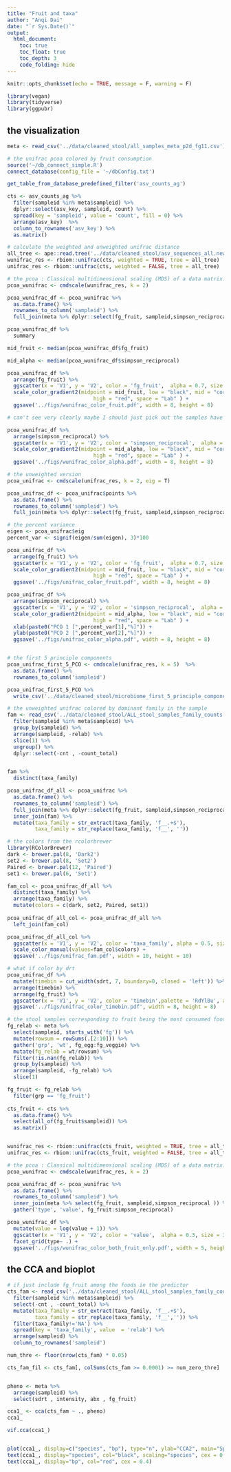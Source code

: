 ```yaml
---
title: "Fruit and taxa"
author: "Anqi Dai"
date: "`r Sys.Date()`"
output:
  html_document:
    toc: true
    toc_float: true
    toc_depth: 3
    code_folding: hide
---
```


```r
knitr::opts_chunk$set(echo = TRUE, message = F, warning = F)
```

```r
library(vegan)
library(tidyverse)
library(ggpubr)
```

## the visualization 

```r
meta <- read_csv('../data/cleaned_stool/all_samples_meta_p2d_fg11.csv')
```


```r
# the unifrac pcoa colored by fruit consumption
source('~/db_connect_simple.R')
connect_database(config_file = '~/dbConfig.txt')

get_table_from_database_predefined_filter('asv_counts_ag')

cts <- asv_counts_ag %>% 
  filter(sampleid %in% meta$sampleid) %>% 
  dplyr::select(asv_key, sampleid, count) %>% 
  spread(key = 'sampleid', value = 'count', fill = 0) %>% 
  arrange(asv_key)  %>% 
  column_to_rownames('asv_key') %>% 
  as.matrix()

# calculate the weighted and unweighted unifrac distance
all_tree <- ape::read.tree('../data/cleaned_stool/asv_sequences_all.newick')
wunifrac_res <- rbiom::unifrac(cts, weighted = TRUE, tree = all_tree)
unifrac_res <- rbiom::unifrac(cts, weighted = FALSE, tree = all_tree)

# the pcoa : Classical multidimensional scaling (MDS) of a data matrix. Also known as principal coordinates analysis (Gower, 1966).
pcoa_wunifrac <- cmdscale(wunifrac_res, k = 2) 

pcoa_wunifrac_df <- pcoa_wunifrac %>% 
  as.data.frame() %>% 
  rownames_to_column('sampleid') %>% 
  full_join(meta %>% dplyr::select(fg_fruit, sampleid,simpson_reciprocal )) 

pcoa_wunifrac_df %>% 
  summary

mid_fruit <- median(pcoa_wunifrac_df$fg_fruit)

mid_alpha <- median(pcoa_wunifrac_df$simpson_reciprocal)
```


```r
pcoa_wunifrac_df %>% 
  arrange(fg_fruit) %>% 
  ggscatter(x = 'V1', y = 'V2', color = 'fg_fruit',  alpha = 0.7, size = 3, xlab = 'PCO 1', ylab = 'PCO 2')  +
  scale_color_gradient2(midpoint = mid_fruit, low = "black", mid = "cornflowerblue",
                            high = "red", space = "Lab" ) +
  ggsave('../figs/wunifrac_color_fruit.pdf', width = 8, height = 8)

# can't see very clearly maybe I should just pick out the samples have most fruit consumption
```

```r
pcoa_wunifrac_df %>% 
  arrange(simpson_reciprocal) %>% 
  ggscatter(x = 'V1', y = 'V2', color = 'simpson_reciprocal',  alpha = 0.7, size = 3, xlab = 'PCO 1', ylab = 'PCO 2')  +
  scale_color_gradient2(midpoint = mid_alpha, low = "black", mid = "cornflowerblue",
                            high = "red", space = "Lab" ) +
  ggsave('../figs/wunifrac_color_alpha.pdf', width = 8, height = 8)
```


```r
# the unweighted version
pcoa_unifrac <- cmdscale(unifrac_res, k = 2, eig = T) 

pcoa_unifrac_df <- pcoa_unifrac$points %>% 
  as.data.frame() %>% 
  rownames_to_column('sampleid') %>% 
  full_join(meta %>% dplyr::select(fg_fruit, sampleid,simpson_reciprocal, sdrt )) 

# the percent variance
eigen <- pcoa_unifrac$eig
percent_var <- signif(eigen/sum(eigen), 3)*100

pcoa_unifrac_df %>% 
  arrange(fg_fruit) %>% 
  ggscatter(x = 'V1', y = 'V2', color = 'fg_fruit',  alpha = 0.7, size = 3, xlab = 'PCO 1', ylab = 'PCO 2')  +
  scale_color_gradient2(midpoint = mid_fruit, low = "black", mid = "cornflowerblue",
                            high = "red", space = "Lab" ) +
  ggsave('../figs/unifrac_color_fruit.pdf', width = 8, height = 8)

pcoa_unifrac_df %>% 
  arrange(simpson_reciprocal) %>% 
  ggscatter(x = 'V1', y = 'V2', color = 'simpson_reciprocal',  alpha = 0.7, size = 3, xlab = 'PCO 1', ylab = 'PCO 2')  +
  scale_color_gradient2(midpoint = mid_alpha, low = "black", mid = "cornflowerblue",
                            high = "red", space = "Lab" ) +
  xlab(paste0("PCO 1 [",percent_var[1],"%]")) +
  ylab(paste0("PCO 2 [",percent_var[2],"%]")) +
  ggsave('../figs/unifrac_color_alpha.pdf', width = 8, height = 8)


# the first 5 principle components
pcoa_unifrac_first_5_PCO <- cmdscale(unifrac_res, k = 5)  %>% 
  as.data.frame() %>% 
  rownames_to_column('sampleid')

pcoa_unifrac_first_5_PCO %>% 
  write_csv('../data/cleaned_stool/microbiome_first_5_principle_components_unweigted_unifrac.csv')
```





```r
# the unweighted unifrac colored by dominant family in the sample 
fam <- read_csv('../data/cleaned_stool/ALL_stool_samples_family_counts.csv') %>% 
  filter(sampleid %in% meta$sampleid) %>% 
  group_by(sampleid) %>% 
  arrange(sampleid, -relab) %>% 
  slice(1) %>% 
  ungroup() %>% 
  dplyr::select(-cnt , -count_total)


fam %>% 
  distinct(taxa_family)

pcoa_unifrac_df_all <- pcoa_unifrac %>% 
  as.data.frame() %>% 
  rownames_to_column('sampleid') %>% 
  full_join(meta %>% dplyr::select(fg_fruit, sampleid,simpson_reciprocal )) %>% 
  inner_join(fam) %>% 
  mutate(taxa_family = str_extract(taxa_family, 'f__.+$'),
         taxa_family = str_replace(taxa_family, 'f__', ''))

# the colors from the rcolorbrewer
library(RColorBrewer)
dark <- brewer.pal(8, 'Dark2')
set2 <- brewer.pal(8, 'Set2')
Paired <- brewer.pal(12, 'Paired')
set1 <- brewer.pal(6, 'Set1')

fam_col <- pcoa_unifrac_df_all %>% 
  distinct(taxa_family) %>% 
  arrange(taxa_family) %>% 
  mutate(colors = c(dark, set2, Paired, set1))
  
pcoa_unifrac_df_all_col <- pcoa_unifrac_df_all %>% 
  left_join(fam_col)

pcoa_unifrac_df_all_col %>% 
  ggscatter(x = 'V1', y = 'V2', color = 'taxa_family', alpha = 0.5, size = 3) +
  scale_color_manual(values=fam_col$colors) +
  ggsave('../figs/unifrac_fam.pdf', width = 10, height = 10)

```

```r
# what if color by drt
pcoa_unifrac_df %>% 
  mutate(timebin = cut_width(sdrt, 7, boundary=0, closed = 'left')) %>% 
  arrange(timebin) %>% 
  arrange(fg_fruit) %>% 
  ggscatter(x = 'V1', y = 'V2', color = 'timebin',palette = 'RdYlBu', alpha = 0.7, size = 3, xlab = 'PCO 1', ylab = 'PCO 2')  +
  ggsave('../figs/unifrac_color_timebin.pdf', width = 8, height = 8)

```


```r
# the stool samples corresponding to fruit being the most consumed food groups of the day
fg_relab <- meta %>% 
  select(sampleid, starts_with('fg')) %>% 
  mutate(rowsum = rowSums(.[2:10])) %>% 
  gather('grp', 'wt', fg_egg:fg_veggie) %>% 
  mutate(fg_relab = wt/rowsum) %>% 
  filter(!is.nan(fg_relab)) %>% 
  group_by(sampleid) %>% 
  arrange(sampleid, -fg_relab) %>% 
  slice(1)

fg_fruit <- fg_relab %>% 
  filter(grp == 'fg_fruit')
  
cts_fruit <- cts %>% 
  as.data.frame() %>% 
  select(all_of(fg_fruit$sampleid)) %>% 
  as.matrix()


wunifrac_res <- rbiom::unifrac(cts_fruit, weighted = TRUE, tree = all_tree)
unifrac_res <- rbiom::unifrac(cts_fruit, weighted = FALSE, tree = all_tree)

# the pcoa : Classical multidimensional scaling (MDS) of a data matrix. Also known as principal coordinates analysis (Gower, 1966).
pcoa_wunifrac <- cmdscale(wunifrac_res, k = 2) 

pcoa_wunifrac_df <- pcoa_wunifrac %>% 
  as.data.frame() %>% 
  rownames_to_column('sampleid') %>% 
  inner_join(meta %>% select(fg_fruit, sampleid,simpson_reciprocal )) %>% 
  gather('type', 'value', fg_fruit:simpson_reciprocal)

pcoa_wunifrac_df %>% 
  mutate(value = log(value + 1)) %>% 
  ggscatter(x = 'V1', y = 'V2', color = 'value',  alpha = 0.3, size = 3, xlab = 'PCO 1', ylab = 'PCO 2') +
  facet_grid(type~ .) +
  ggsave('../figs/wunifrac_color_both_fruit_only.pdf', width = 5, height = 8)
```




## the CCA and bioplot

```r
# if just include fg_fruit among the foods in the predictor
cts_fam <- read_csv('../data/cleaned_stool/ALL_stool_samples_family_counts.csv') %>% 
  filter(sampleid %in% meta$sampleid) %>% 
  select(-cnt , -count_total) %>% 
  mutate(taxa_family = str_extract(taxa_family, 'f__.+$'),
         taxa_family = str_replace(taxa_family, 'f__','')) %>% 
  filter(taxa_family!='NA') %>% 
  spread(key = 'taxa_family', value  = 'relab') %>% 
  arrange(sampleid) %>% 
  column_to_rownames('sampleid') 

num_thre <- floor(nrow(cts_fam) * 0.05)

cts_fam_fil <- cts_fam[, colSums(cts_fam >= 0.0001) >= num_zero_thre]


pheno <- meta %>% 
  arrange(sampleid) %>% 
  select(sdrt , intensity, abx , fg_fruit)

cca1_ <- cca(cts_fam ~ ., pheno) 
cca1_

vif.cca(cca1_)


plot(cca1_, display=c("species", "bp"), type="n", ylab="CCA2", main="Species", scaling="species")
text(cca1_, display="species", col="black", scaling="species", cex = 0.5 )
text(cca1_, display="bp", col="red", cex = 0.4)
```

```r

```

